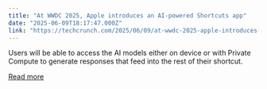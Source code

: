 ```yaml
---
title: "At WWDC 2025, Apple introduces an AI-powered Shortcuts app"
date: "2025-06-09T18:17:47.000Z"
link: "https://techcrunch.com/2025/06/09/at-wwdc-2025-apple-introduces-an-ai-powered-shortcuts-app/"
---
```


Users will be able to access the AI models either on device or with Private Compute to generate responses that feed into the rest of their shortcut.

[Read more](https://techcrunch.com/2025/06/09/at-wwdc-2025-apple-introduces-an-ai-powered-shortcuts-app/)
